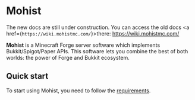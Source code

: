 
# Mohist

<Callout type="warning">The new docs are still under construction. You can access the old docs <a href={`https://wiki.mohistmc.com/`}>there:</a> https://wiki.mohistmc.com/</Callout>

**Mohist** is a Minecraft Forge server software which implements Bukkit/Spigot/Paper APIs. This software lets you combine
the best of both worlds: the power of Forge and Bukkit ecosystem.

## Quick start

To start using Mohist, you need to follow the [requirements](/mohist/docs/requirements).
